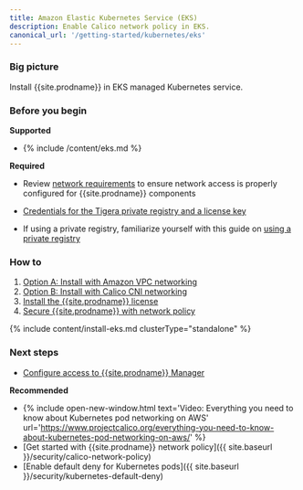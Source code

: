 ```yaml
---
title: Amazon Elastic Kubernetes Service (EKS)
description: Enable Calico network policy in EKS.
canonical_url: '/getting-started/kubernetes/eks'
---
```


### Big picture

Install {{site.prodname}} in EKS managed Kubernetes service.

### Before you begin

**Supported**
- {% include /content/eks.md %}

**Required**

- Review [network requirements]({{site.baseurl}}/getting-started/kubernetes/requirements#network-requirements) to ensure network access is properly configured for {{site.prodname}} components

- [Credentials for the Tigera private registry and a license key]({{site.baseurl}}/getting-started/calico-enterprise)

- If using a private registry, familiarize yourself with this guide on [using a private registry]({{site.baseurl}}/getting-started/private-registry)

### How to

1. [Option A: Install with Amazon VPC networking](#install-eks-with-amazon-vpc-networking)
1. [Option B: Install with Calico CNI networking](#install-eks-with-calico-networking)
1. [Install the {{site.prodname}} license](#install-the-calico-enterprise-license)
1. [Secure {{site.prodname}} with network policy](#secure-calico-enterprise-with-network-policy)

{% include content/install-eks.md clusterType="standalone" %}

### Next steps

- [Configure access to {{site.prodname}} Manager]({{site.baseurl}}/getting-started/cnx/access-the-manager)

**Recommended**
- {% include open-new-window.html text='Video: Everything you need to know about Kubernetes pod networking on AWS' url='https://www.projectcalico.org/everything-you-need-to-know-about-kubernetes-pod-networking-on-aws/' %}
- [Get started with {{site.prodname}} network policy]({{ site.baseurl }}/security/calico-network-policy)
- [Enable default deny for Kubernetes pods]({{ site.baseurl }}/security/kubernetes-default-deny)
